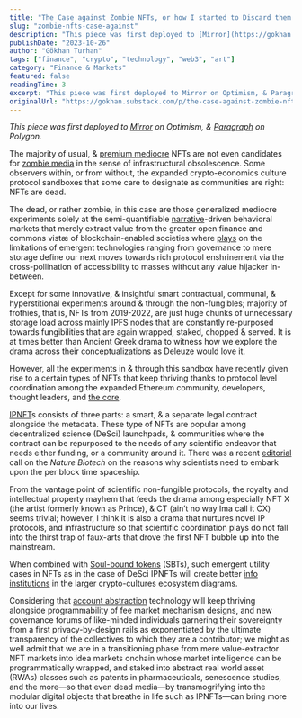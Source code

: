 ```yaml
---
title: "The Case against Zombie NFTs, or how I started to Discard them for Perpetual Convivialities—The Rise & Proliferation of IPNFTs & SBTs: Part I"
slug: "zombie-nfts-case-against"
description: "This piece was first deployed to [Mirror](https://gokhan."
publishDate: "2023-10-26"
author: "Gökhan Turhan"
tags: ["finance", "crypto", "technology", "web3", "art"]
category: "Finance & Markets"
featured: false
readingTime: 3
excerpt: "This piece was first deployed to Mirror on Optimism, & Paragraph"
originalUrl: "https://gokhan.substack.com/p/the-case-against-zombie-nfts-or-how-i-started-to-discard-them-for-perpetual-convivialitiesthe-rise-p"
---
```


*This piece was first deployed to [Mirror](https://gokhan.mirror.xyz/jeb6DGWF6wU7402LUjiQ4P8RYl7wjRMr2HrkkDp6OZ8) on Optimism, & [Paragraph](https://paragraph.xyz/@gokhan/the-case-against-zombie-nfts,-or-how-i-started-to-discard-them-for-perpetual-convivialities%E2%80%94the-rise-and-proliferation-of-ipnfts-and-sbts-part-i) on Polygon.*

The majority of usual, & [premium mediocre](https://www.ribbonfarm.com/2017/08/17/the-premium-mediocre-life-of-maya-millennial/) NFTs are not even candidates for [zombie media](https://jussiparikka.net/2012/09/05/zombie-media-in-leonardo/) in the sense of infrastructural obsolescence. Some observers within, or from without, the expanded crypto-economics culture protocol sandboxes that some care to designate as communities are right: NFTs are dead.

The dead, or rather zombie, in this case are those generalized mediocre experiments solely at the semi-quantifiable [narrative](https://dune.com/cryptokoryo/narratives)-driven behavioral markets that merely extract value from the greater open finance and commons vistæ of blockchain-enabled societies where [plays](https://bogost.com/books/play-anything/) on the limitations of emergent technologies ranging from governance to mere storage define our next moves towards rich protocol enshrinement via the cross-pollination of accessibility to masses without any value hijacker in-between.

Except for some innovative, & insightful smart contractual, communal, & hyperstitional experiments around & through the non-fungibles; majority of frothies, that is, NFTs from 2019-2022, are just huge chunks of unnecessary storage load across mainly IPFS nodes that are constantly re-purposed towards fungibilities that are again wrapped, staked, chopped & served. It is at times better than Ancient Greek drama to witness how we explore the drama across their conceptualizations as Deleuze would love it.

However, all the experiments in & through this sandbox have recently given rise to a certain types of NFTs that keep thriving thanks to protocol level coordination among the expanded Ethereum community, developers, thought leaders, and [the core](https://github.com/ethereum/pm).

[IPNFT](https://docs.molecule.to/bio.xyz/biodao-bible/intellectual-property-ip)s consists of three parts: a smart, & a separate legal contract alongside the metadata. These type of NFTs are popular among decentralized science (DeSci) launchpads, & communities where the contract can be repurposed to the needs of any scientific endeavor that needs either funding, or a community around it. There was a recent [editorial](https://www.nature.com/articles/s41587-023-02005-1) call on the *Nature Biotech* on the reasons why scientists need to embark upon the per block time spaceship.

From the vantage point of scientific non-fungible protocols, the royalty and intellectual property mayhem that feeds the drama among especially NFT X (the artist formerly known as Prince), & CT (ain’t no way Ima call it CX) seems trivial; however, I think it is also a drama that nurtures novel IP protocols, and infrastructure so that scientific coordination plays do not fall into the thirst trap of faux-arts that drove the first NFT bubble up into the mainstream.

When combined with [Soul-bound tokens](https://papers.ssrn.com/sol3/papers.cfm?abstract_id=4105763) (SBTs), such emergent utility cases in NFTs as in the case of DeSci IPNFTs will create better [info institutions](https://onlinelibrary.wiley.com/doi/abs/10.1111/jopp.12008) in the larger crypto-cultures ecosystem diagrams.

Considering that [account abstraction](https://ethereum.org/en/roadmap/account-abstraction/) technology will keep thriving alongside programmability of fee market mechanism designs, and new governance forums of like-minded individuals garnering their sovereignty from a first privacy-by-design rails as exponentiated by the ultimate transparency of the collectives to which they are a contributor; we might as well admit that we are in a transitioning phase from mere value-extractor NFT markets into idea markets onchain whose market intelligence can be programmatically wrapped, and staked into abstract real world asset (RWAs) classes such as patents in pharmaceuticals, senescence studies, and the more—so that even dead media—by transmogrifying into the modular digital objects that breathe in life such as IPNFTs—can bring more into our lives.